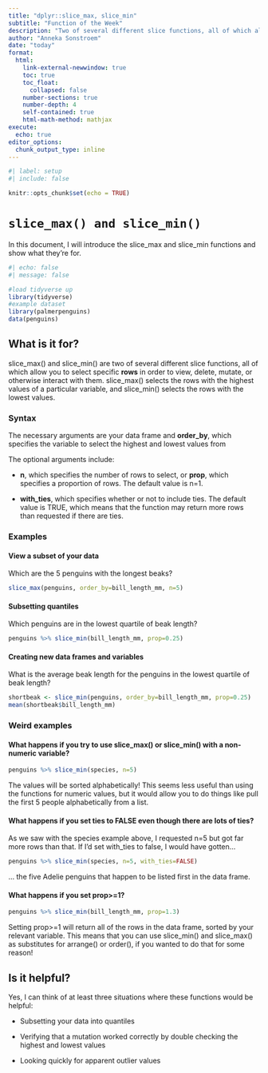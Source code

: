 ```yaml
---
title: "dplyr::slice_max, slice_min"
subtitle: "Function of the Week"
description: "Two of several different slice functions, all of which allow you to select specific **rows** in order to view, delete, mutate, or otherwise interact with them"
author: "Anneka Sonstroem"
date: "today"
format: 
  html:
    link-external-newwindow: true
    toc: true
    toc_float:
      collapsed: false
    number-sections: true
    number-depth: 4
    self-contained: true
    html-math-method: mathjax
execute:
  echo: true
editor_options: 
  chunk_output_type: inline
---
```


```r

#| label: setup
#| include: false

knitr::opts_chunk$set(echo = TRUE)
```



# `slice_max() and slice_min()`

In this document, I will introduce the slice_max and slice_min functions and show what they're for.

```r
#| echo: false
#| message: false

#load tidyverse up
library(tidyverse)
#example dataset
library(palmerpenguins)
data(penguins)
```

## What is it for?

slice_max() and slice_min() are two of several different slice functions, all of which allow you to select specific **rows** in order to view, delete, mutate, or otherwise interact with them. slice_max() selects the rows with the highest values of a particular variable, and slice_min() selects the rows with the lowest values.

### Syntax

The necessary arguments are your data frame and **order_by**, which specifies the variable to select the highest and lowest values from

The optional arguments include:

-   **n**, which specifies the number of rows to select, or **prop**, which specifies a proportion of rows. The default value is n=1.

-   **with_ties**, which specifies whether or not to include ties. The default value is TRUE, which means that the function may return more rows than requested if there are ties.

### Examples

#### View a subset of your data

Which are the 5 penguins with the longest beaks?

```r
slice_max(penguins, order_by=bill_length_mm, n=5)
```

#### Subsetting quantiles

Which penguins are in the lowest quartile of beak length?

```r
penguins %>% slice_min(bill_length_mm, prop=0.25)
```

#### Creating new data frames and variables

What is the average beak length for the penguins in the lowest quartile of beak length?

```r
shortbeak <- slice_min(penguins, order_by=bill_length_mm, prop=0.25)
mean(shortbeak$bill_length_mm)
```

### Weird examples

#### What happens if you try to use slice_max() or slice_min() with a non-numeric variable?

```r
penguins %>% slice_min(species, n=5)
```

The values will be sorted alphabetically! This seems less useful than using the functions for numeric values, but it would allow you to do things like pull the first 5 people alphabetically from a list.

#### What happens if you set ties to FALSE even though there are lots of ties?

As we saw with the species example above, I requested n=5 but got far more rows than that. If I'd set with_ties to false, I would have gotten...

```r
penguins %>% slice_min(species, n=5, with_ties=FALSE)
```

... the five Adelie penguins that happen to be listed first in the data frame.

#### What happens if you set prop\>=1?

```r
penguins %>% slice_min(bill_length_mm, prop=1.3)
```

Setting prop\>=1 will return all of the rows in the data frame, sorted by your relevant variable. This means that you can use slice_min() and slice_max() as substitutes for arrange() or order(), if you wanted to do that for some reason!

## Is it helpful?

Yes, I can think of at least three situations where these functions would be helpful:

-   Subsetting your data into quantiles

-   Verifying that a mutation worked correctly by double checking the highest and lowest values

-   Looking quickly for apparent outlier values
